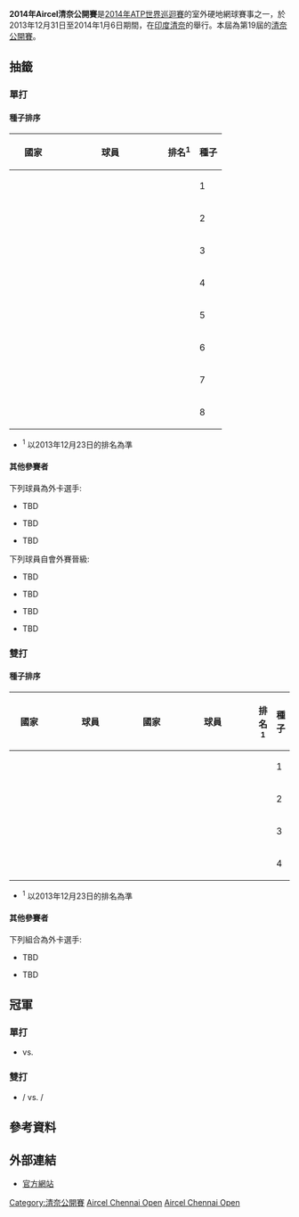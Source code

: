 {{多個問題|
{{expand|time=2015-01-01T10:51:46+00:00}}
{{refimprove|time=2015-01-01T10:51:46+00:00}}
{{update|time=2015-01-01T10:51:46+00:00}}
}}
{{Infobox tennis event|2014|清奈公開賽|
| date=2013年12月31日–2014年1月6日
| edition=19th
| draw=28S/16D
| surface=[[硬地球場|硬地]] / 室外
| prize_money=$442,750
| location={{IND}}[[清奈|清奈]]
| venue={{link-en|SDAT網球場|SDAT Tennis Stadium}}
| defchamps={{flagicon|SRB}} [[揚科·蒂普薩雷維奇|揚科·蒂普薩雷維奇]]
| defchampd={{flagicon|FRA}} [[伯諾瓦·帕爾雷|伯諾瓦·帕爾雷]] / {{flagicon|SUI}} [[斯坦尼斯拉斯·瓦夫林卡|斯坦尼斯拉斯·瓦夫林卡]]
}}
'''2014年Aircel清奈公開賽'''是[[2014年ATP世界巡迴賽|2014年ATP世界巡迴賽]]的室外硬地網球賽事之一，於2013年12月31日至2014年1月6日期間，在[[印度|印度]][[清奈|清奈]]的{{link-en|SDAT網球場|SDAT Tennis Stadium}}舉行。本屆為第19屆的[[清奈公開賽|清奈公開賽]]。

== 抽籤 ==
=== 單打 ===
==== 種子排序 ====
{|class="sortable wikitable"
!width=70|國家
!width=175|球員
!排名<sup>1</sup>
!種子
|-
|{{flag|}}
| 
| 
|1
|-
|{{flag|}}
| 
| 
|2
|-
|{{flag|}}
| 
| 
|3
|-
|{{flag|}}
| 
| 
|4
|-
|{{flag|}}
| 
| 
|5
|-
|{{flag|}}
| 
| 
|6
|-
|{{flag|}}
| 
| 
|7
|-
|{{flag|}}
| 
| 
|8
|}
*<sup>1</sup> 以2013年12月23日的排名為準

==== 其他參賽者 ====
下列球員為外卡選手:
* {{flagicon|}} TBD
* {{flagicon|}} TBD
* {{flagicon|}} TBD

下列球員自會外賽晉級:
* {{flagicon|}} TBD
* {{flagicon|}} TBD
* {{flagicon|}} TBD
* {{flagicon|}} TBD

=== 雙打 ===
==== 種子排序 ====
{|class="sortable wikitable"
|-
! width="70"| 國家
! width="175"| 球員
! width="70"| 國家
! width="175"| 球員
! 排名<sup>1</sup> 
! 種子
|-
|{{flag|}}
| 
|{{flag|}}
| 
| 
|1
|-
|{{flag|}}
| 
|{{flag|}}
| 
| 
|2
|-
|{{flag|}}
| 
|{{flag|}}
| 
| 
|3
|-
|{{flag|}}
| 
|{{flag|}}
| 
| 
|4
|}
*<sup>1</sup> 以2013年12月23日的排名為準

==== 其他參賽者 ====
下列組合為外卡選手:
* {{flagicon|}} TBD
* {{flagicon|}} TBD

== 冠軍 ==
=== 單打 ===
{{main|2014年Aircel清奈公開賽–單打}}
* {{flagicon|}} vs. {{flagicon|}}

=== 雙打 ===
{{main|2014年Aircel清奈公開賽–雙打}}
* {{flagicon|}} / {{flagicon|}} vs. {{flagicon|}} / {{flagicon|}}

== 參考資料 ==
{{reflist}}

== 外部連結 ==
*[https://wayback.archive-it.org/all/20130203202444/http://www.aircelchennaiopen.org/2013/ 官方網站]

{{清奈公開賽}}

[[Category:清奈公開賽|Category:清奈公開賽]]
[[Category:2014年ATP世界巡迴賽|Aircel Chennai Open]]
[[Category:2014年印度|Aircel Chennai Open]]